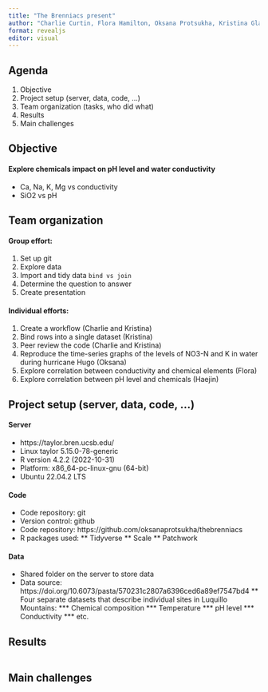```yaml
---
title: "The Brenniacs present"
author: "Charlie Curtin, Flora Hamilton, Oksana Protsukha, Kristina Glass, Haejin Kim"
format: revealjs
editor: visual
---
```


## Agenda

1.  Objective
2.  Project setup (server, data, code, ...)
3.  Team organization (tasks, who did what)
4.  Results
5.  Main challenges

## Objective

#### Explore chemicals impact on pH level and water conductivity

-   Ca, Na, K, Mg vs conductivity
-   SiO2 vs pH

## Team organization

#### Group effort:

1.  Set up git
2.  Explore data
2.  Import and tidy data `bind vs join`
3.  Determine the question to answer
4.  Create presentation

#### Individual efforts:

1. Create a workflow (Charlie and Kristina)
2. Bind rows into a single dataset (Kristina)
3. Peer review the code (Charlie and Kristina)
4. Reproduce the time-series graphs of the levels of NO3-N and K in water during hurricane Hugo (Oksana)
5. Explore correlation between conductivity and chemical elements (Flora)
6. Explore correlation between pH level and chemicals (Haejin)

## Project setup (server, data, code, ...)

#### Server 
* https://taylor.bren.ucsb.edu/
* Linux taylor 5.15.0-78-generic
* R version 4.2.2 (2022-10-31)
* Platform: x86_64-pc-linux-gnu (64-bit)
* Ubuntu 22.04.2 LTS

#### Code
* Code repository: git
* Version control: github
* Code repository: https://github.com/oksanaprotsukha/thebrenniacs
* R packages used:
** Tidyverse
** Scale
** Patchwork

#### Data
* Shared folder on the server to store data
* Data source: https://doi.org/10.6073/pasta/570231c2807a6396ced6a89ef7547bd4 
** Four separate datasets that describe individual sites in Luquillo Mountains:
*** Chemical composition
*** Temperature
*** pH level
*** Conductivity
*** etc.

## Results

```r

```



## Main challenges

